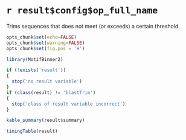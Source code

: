 # `r result$config$op_full_name`

Trims sequences that does not meet (or exceeds) a certain threshold.

```r
opts_chunk$set(echo=FALSE)
opts_chunk$set(warning=FALSE)
opts_chunk$set(fig.pos = 'H')

library(MotifBinner2)

if (!exists('result'))
{
  stop('no result variable')
}
if (class(result) != 'blastTrim')
{
  stop('class of result variable incorrect')
}
```

```r
kable_summary(result$summary)

timingTable(result)
```

